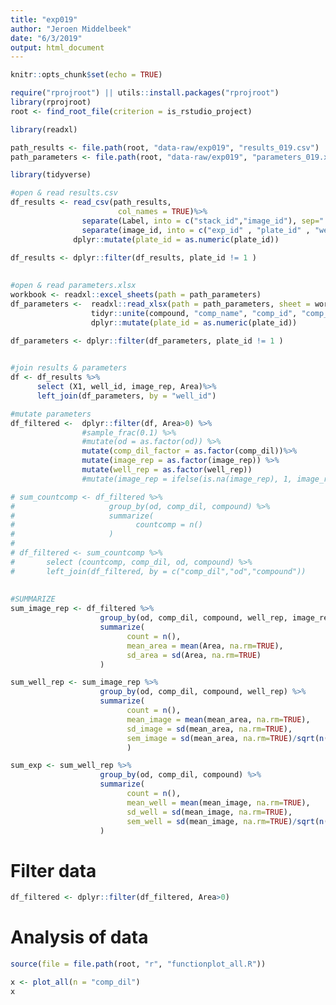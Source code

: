 ```yaml
---
title: "exp019"
author: "Jeroen Middelbeek"
date: "6/3/2019"
output: html_document
---
```


```r
knitr::opts_chunk$set(echo = TRUE)
```

```r
require("rprojroot") || utils::install.packages("rprojroot")
library(rprojroot)
root <- find_root_file(criterion = is_rstudio_project)
```

```r

library(readxl)

path_results <- file.path(root, "data-raw/exp019", "results_019.csv")
path_parameters <- file.path(root, "data-raw/exp019", "parameters_019.xlsx")

```

```r
library(tidyverse)

#open & read results.csv 
df_results <- read_csv(path_results, 
                        col_names = TRUE)%>%
                separate(Label, into = c("stack_id","image_id"), sep=":")%>%
                separate(image_id, into = c("exp_id" , "plate_id" , "well_id" , "image_rep"), sep="_")%>%
              dplyr::mutate(plate_id = as.numeric(plate_id))

df_results <- dplyr::filter(df_results, plate_id != 1 )
              
  
#open & read parameters.xlsx                         
workbook <- readxl::excel_sheets(path = path_parameters)
df_parameters <-  readxl::read_xlsx(path = path_parameters, sheet = workbook[2]) %>%
                  tidyr::unite(compound, "comp_name", "comp_id", "comp_trtmnt", sep = "-") %>%
                  dplyr::mutate(plate_id = as.numeric(plate_id))
                 
df_parameters <- dplyr::filter(df_parameters, plate_id != 1 )


#join results & parameters
df <- df_results %>%
      select (X1, well_id, image_rep, Area)%>%
      left_join(df_parameters, by = "well_id")

#mutate parameters  
df_filtered <-  dplyr::filter(df, Area>0) %>% 
                #sample_frac(0.1) %>%
                #mutate(od = as.factor(od)) %>%
                mutate(comp_dil_factor = as.factor(comp_dil))%>%
                mutate(image_rep = as.factor(image_rep)) %>%
                mutate(well_rep = as.factor(well_rep)) 
                #mutate(image_rep = ifelse(is.na(image_rep), 1, image_rep)) 

# sum_countcomp <- df_filtered %>%
#                     group_by(od, comp_dil, compound) %>%
#                     summarize( 
#                           countcomp = n()
#                     )
# 
# df_filtered <- sum_countcomp %>%
#       select (countcomp, comp_dil, od, compound) %>%
#       left_join(df_filtered, by = c("comp_dil","od","compound"))
      
  
#SUMMARIZE
sum_image_rep <- df_filtered %>%
                    group_by(od, comp_dil, compound, well_rep, image_rep) %>%
                    summarize( 
                          count = n(),
                          mean_area = mean(Area, na.rm=TRUE),
                          sd_area = sd(Area, na.rm=TRUE)
                    )

sum_well_rep <- sum_image_rep %>%
                    group_by(od, comp_dil, compound, well_rep) %>%
                    summarize( 
                          count = n(),
                          mean_image = mean(mean_area, na.rm=TRUE),
                          sd_image = sd(mean_area, na.rm=TRUE),
                          sem_image = sd(mean_area, na.rm=TRUE)/sqrt(n())
                          )

sum_exp <- sum_well_rep %>%
                    group_by(od, comp_dil, compound) %>%
                    summarize( 
                          count = n(),
                          mean_well = mean(mean_image, na.rm=TRUE),
                          sd_well = sd(mean_image, na.rm=TRUE),
                          sem_well = sd(mean_image, na.rm=TRUE)/sqrt(n())
                    )
```

# Filter data

```r

df_filtered <- dplyr::filter(df_filtered, Area>0)

```

# Analysis of data

```r

source(file = file.path(root, "r", "functionplot_all.R"))

x <- plot_all(n = "comp_dil")
x
```